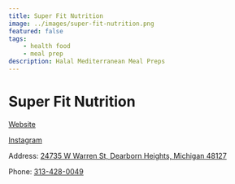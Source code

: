 ```yaml
---
title: Super Fit Nutrition
image: ../images/super-fit-nutrition.png
featured: false
tags:
    - health food
    - meal prep
description: Halal Mediterranean Meal Preps
---
```


# Super Fit Nutrition

[Website](http://www.superfitnutrition.org/)

[Instagram](https://www.instagram.com/superfit_nutrition/)

Address: [24735 W Warren St, Dearborn Heights, Michigan 48127](https://maps.app.goo.gl/VKTc6PNzEApNBLLC6)

Phone: [313-428-0049](tel:313-428-0049)